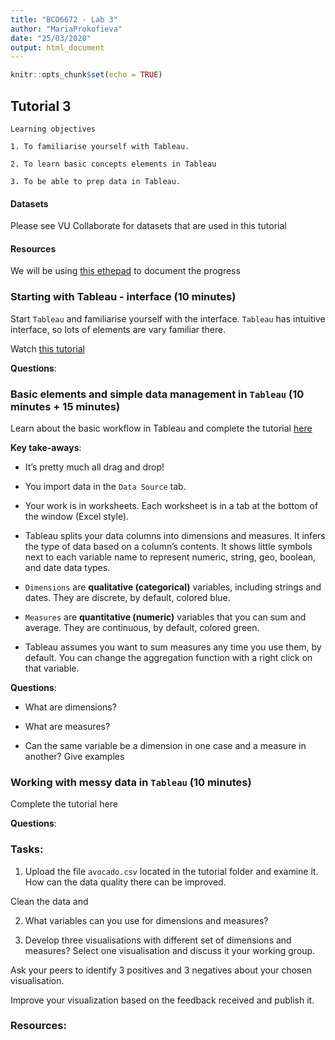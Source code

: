 ```yaml
---
title: "BCO6672 - Lab 3"
author: "MariaProkofieva"
date: "25/03/2020"
output: html_document
---
```


```r
knitr::opts_chunk$set(echo = TRUE)
```

## Tutorial 3

```
Learning objectives

1. To familiarise yourself with Tableau. 

2. To learn basic concepts elements in Tableau

3. To be able to prep data in Tableau.
```

#### Datasets

Please see VU Collaborate for datasets that are used in this tutorial

####  Resources

We will be using [this ethepad](https://video.etherpad.com/p/bco6007) to document the progress


### Starting with Tableau - interface  (10 minutes)

Start `Tableau` and familiarise yourself with the interface. `Tableau` has intuitive interface, so lots of elements are vary familiar there.

Watch [this tutorial](https://help.tableau.com/current/pro/desktop/en-us/environment_workspace.htm) 


**Questions**:

### Basic elements and simple data management in `Tableau` (10 minutes + 15 minutes)

Learn about the basic workflow in Tableau and complete the tutorial [here](https://help.tableau.com/current/guides/get-started-tutorial/en-us/get-started-tutorial-home.htm) 


**Key take-aways**:

- It’s pretty much all drag and drop!

- You import data in the `Data Source` tab.

- Your work is in worksheets. Each worksheet is in a tab at the bottom of the window (Excel style).

- Tableau splits your data columns into dimensions and measures. It infers the type of data based on a column’s contents. It shows little symbols next to each variable name to represent numeric, string, geo, boolean, and date data types. 

- `Dimensions` are **qualitative (categorical)** variables, including strings and dates. They are discrete, by default, colored blue.

- `Measures` are **quantitative (numeric)** variables that you can sum and average. They are continuous, by default, colored green.

- Tableau assumes you want to sum measures any time you use them, by default. You can change the aggregation function with a right click on that variable.


**Questions**:

- What are dimensions?

- What are measures?

- Can the same variable be a dimension in one case and a measure in another? Give examples


### Working with messy data in `Tableau` (10 minutes)

Complete the tutorial here


**Questions**:

### Tasks:

1. Upload the file `avocado.csv` located in the tutorial folder and examine it. How can the data quality there can be improved. 

Clean the data and 

2. What variables can you use for dimensions and measures? 

3. Develop three visualisations with different set of dimensions and measures?
Select one visualisation and discuss it your working group. 

Ask your peers to identify 3 positives and 3 negatives about your chosen visualisation.

Improve your visualization based on the feedback received and publish it.


### Resources: 




